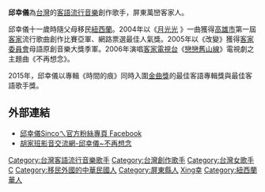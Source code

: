 {{BLP unsourced}}
{{藝人
| 姓名 = 邱幸儀
| 類型 = 女歌手
| 圖片 = 
| 圖片簡介 = 
| 圖片尺寸 = 
| 原名 = 
| 英文名 = Sinco
| 暱稱 = 
| 出生日期 = {{birth date and age|1984|7|19}}
| 出生地點 = {{ROC|臺灣省}}[[屏東縣|屏東縣]][[萬巒鄉|萬巒鄉]]
| 國籍 = {{ROC}}
| 音樂類型 = [[客語流行音樂|客語流行音樂]]
| 職業 = 
| 語言 = [[中華民國國語|國語]]、[[客語|客語]]（[[南四縣腔|南四縣腔]]）
| 教育程度 = 
| 代表作品 = 
| 活躍年代 = 2004年至今
| 唱片公司 = 
| 經紀公司 = 
| 網站 = 
}}

'''邱幸儀'''{{BD|1984年|7月19日|catIdx=Q邱}}為[[台灣|台灣]]的[[客語流行音樂|客語流行音樂]]創作歌手，屏東萬巒客家人。

邱幸儀十一歲時隨父母移民[[紐西蘭|紐西蘭]]。2004年以《[http://www.youtube.com/watch?v=8-SgvL8SOgg 月光光] {{Wayback|url=http://www.youtube.com/watch?v=8-SgvL8SOgg |date=20141005203628 }}》一曲獲得[[高雄市|高雄市]]第一屆[[客家|客家]]流行歌曲創作比賽亞軍、網路票選最佳人氣獎。2005年以《改變》獲得[[客家委員會|客家委員會]]母語原創音樂大獎季軍。2006年演唱[[客家電視台|客家電視台]]《[[戀戀舊山線_(電視劇)|戀戀舊山線]]》電視劇之主題曲《不再想念》。

2015年，邱幸儀以專輯《時間的痕》同時入圍[[金曲獎|金曲獎]]的最佳客語專輯獎與最佳客語歌手獎。

== 外部連結 ==
*[https://www.facebook.com/sincolovesmusic  邱幸儀Sincoㄟ官方粉絲專頁 Facebook ]
*[http://blog.xuite.net/hu_family/99/4514890 胡家班影音交流網-邱幸儀~不再想念] {{Wayback|url=http://blog.xuite.net/hu_family/99/4514890 |date=20070311201552 }}

{{TW-enter-bio-stub}}
{{DEFAULTSORT:Qiu邱}}
[[Category:台灣客語流行音樂歌手|Category:台灣客語流行音樂歌手]]
[[Category:台灣創作歌手|Category:台灣創作歌手]]
[[Category:台灣女歌手|Category:台灣女歌手]]
[[Category:客家裔臺灣人|C]]
[[Category:移民外國的中華民國人|Category:移民外國的中華民國人]]
[[Category:屏東縣人|Category:屏東縣人]]
[[Category:邱姓|Xing幸]]
[[Category:紐西蘭華人|Category:紐西蘭華人]]